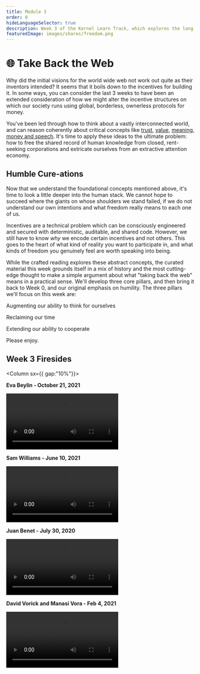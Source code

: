 ```yaml
---
title: Module 3
order: 0
hideLanguageSelector: true
description: Week 3 of the Kernel Learn Track, which explores the long history of ideas for building an open web and ensuring anyone, anywhere can access the stored knowledge of humanity.
featuredImage: images/shares/freedom.png
---
```


# 🌐 Take Back the Web

Why did the initial visions for the world wide web not work out quite as their inventors 
intended? It seems that it boils down to the incentives for building it. In some ways, you can 
consider the last 3 weeks to have been an extended consideration of how we might alter the 
incentive structures on which our society runs using global, borderless, ownerless protocols 
for money.

You've been led through how to think about a vastly interconnected world, and can reason 
coherently about critical concepts like [trust](/learn/module-0/trust), [value](/learn/module-1/value), [meaning](/learn/module-1/meaning), [money and speech](/learn/module-2/money-speech). It's time to apply these ideas to the ultimate problem: how to free the shared record of human knowledge from closed, rent-seeking corporations and extricate ourselves from an extractive attention economy. 

## Humble Cure-ations

Now that we understand the foundational concepts mentioned above, it's time to look a little 
deeper into the human stack. We cannot hope to succeed where the giants on whose shoulders we 
stand failed, if we do not understand our own intentions and what freedom really means to each 
one of us.

Incentives are a technical problem which can be consciously engineered and secured with 
deterministic, auditable, and shared code. However, we still have to know _why_ we encode 
certain incentives and not others. This goes to the heart of what kind of reality you want to 
participate in, and what kinds of freedom you genuinely feel are worth speaking into being.

While the crafted reading explores these abstract concepts, the curated material this week 
grounds itself in a mix of history and the most cutting-edge thought to make a simple argument 
about what "taking back the web" means in a practical sense. We'll develop three core pillars, 
and then bring it back to Week 0, and our original emphasis on humility. The three pillars we'll focus on this week are:

<Process>

Augmenting our ability to think for ourselves

Reclaiming our time 

Extending our ability to cooperate

</Process>

Please enjoy.

## Week 3 Firesides

<Column sx={{ gap:"10%"}}>

<Box>

**Eva Beylin - October 21, 2021**

<Video src="https://www.youtube-nocookie.com/embed/a5UHCRkbBQ4?start=314" />

</Box>

<Box>

**Sam Williams - June 10, 2021**

<Video src="https://www.youtube-nocookie.com/embed/8ZDEc7uFi64?start=261" />

</Box>

<Box>

**Juan Benet - July 30, 2020**

<Video src="https://www.youtube-nocookie.com/embed/WjQ87t2s2y8?start=1257" />

</Box>

<Box>

**David Vorick and Manasi Vora - Feb 4, 2021**

<Video src="https://www.youtube-nocookie.com/embed/zNx7_qYdsrE?start=217" />

</Box>

</Column>



